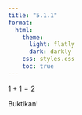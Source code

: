 ```yaml
---
title: "5.1.1"
format:
  html:
    theme:
      light: flatly
      dark: darkly
    css: styles.css
    toc: true
---
```


$1+1=2$

Buktikan!
